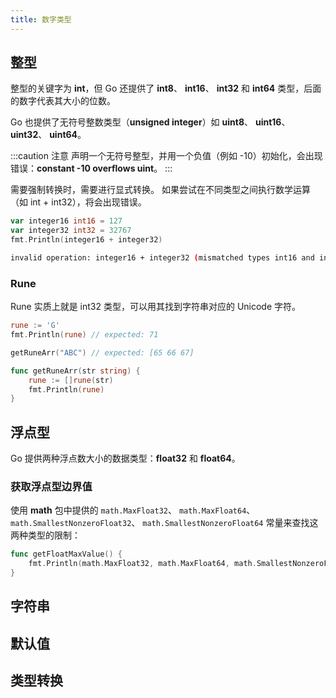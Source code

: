 ```yaml
---
title: 数字类型
---
```


## 整型

整型的关键字为 **int**，但 Go 还提供了 **int8**、 **int16**、 **int32** 和 **int64** 类型，后面的数字代表其大小的位数。

Go 也提供了无符号整数类型（**unsigned integer**）如 **uint8**、 **uint16**、 **uint32**、 **uint64**。

:::caution 注意
声明一个无符号整型，并用一个负值（例如 -10）初始化，会出现错误：**constant -10 overflows uint**。
:::

需要强制转换时，需要进行显式转换。 如果尝试在不同类型之间执行数学运算（如 int + int32），将会出现错误。

```go title="Go"
var integer16 int16 = 127
var integer32 int32 = 32767
fmt.Println(integer16 + integer32)
```

```bash title="错误信息"
invalid operation: integer16 + integer32 (mismatched types int16 and int32)
```

### Rune

Rune 实质上就是 int32 类型，可以用其找到字符串对应的 Unicode 字符。

```go title="Go"
rune := 'G'
fmt.Println(rune) // expected: 71

getRuneArr("ABC") // expected: [65 66 67]

func getRuneArr(str string) {
	rune := []rune(str)
	fmt.Println(rune)
}
```

## 浮点型

Go 提供两种浮点数大小的数据类型：**float32** 和 **float64**。

### 获取浮点型边界值

使用 **math** 包中提供的 `math.MaxFloat32`、 `math.MaxFloat64`、 `math.SmallestNonzeroFloat32`、 `math.SmallestNonzeroFloat64` 常量来查找这两种类型的限制：

```go title="Go"
func getFloatMaxValue() {
	fmt.Println(math.MaxFloat32, math.MaxFloat64, math.SmallestNonzeroFloat32, math.SmallestNonzeroFloat64)
}
```

## 字符串

## 默认值

## 类型转换
